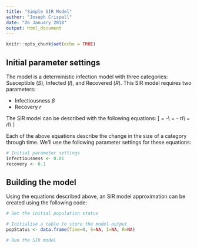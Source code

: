 ---
title: "Simple SIR Model"
author: "Joseph Crispell"
date: "26 January 2018"
output: html_document
---

```{r setup, include=FALSE}
knitr::opts_chunk$set(echo = TRUE)
```

## Initial parameter settings

The model is a deterministic infection model with three categories: Susceptible ($S$), Infected ($I$), and Recovered ($R$). This SIR model requires two parameters:

* Infectiousness $\beta$
* Recovery $r$

The SIR model can be described with the following equations:
\[
\frac{dS}{dt} = -\frac{\beta * I * S}{N}\\
\frac{dI}{dt} = \frac{\beta * I * S}{N} - r*I\\
\frac{dR}{dt} = r*I\\
\]

Each of the above equations describe the change in the size of a category through time. We'll use the following parameter settings for these equations:
```{r}
# Initial parameter settings
infectiousness <- 0.01
recovery <- 0.1

```

## Building the model

Using the equations described above, an SIR model approximation can be created using the following code:

```{r}

# Set the initial population status

# Initialise a table to store the model output
popStatus <- data.frame(Time=0, S=NA, I=NA, R=NA)

# Run the SIR model


```